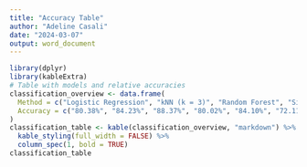 ```yaml
---
title: "Accuracy Table"
author: "Adeline Casali"
date: "2024-03-07"
output: word_document
---
```


```r
library(dplyr)
library(kableExtra)
# Table with models and relative accuracies
classification_overview <- data.frame(
  Method = c("Logistic Regression", "kNN (k = 3)", "Random Forest", "Simple Neural Network", "Complex Neural Network", "Neural Network with PCA"),
  Accuracy = c("80.38%", "84.23%", "88.37%", "80.02%", "84.10%", "72.11%")
)
classification_table <- kable(classification_overview, "markdown") %>%
  kable_styling(full_width = FALSE) %>%
  column_spec(1, bold = TRUE)
classification_table
```

